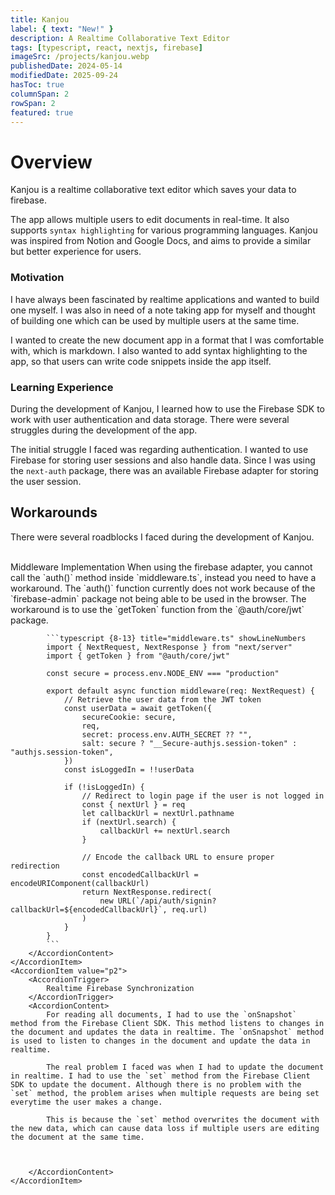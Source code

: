 ```yaml
---
title: Kanjou
label: { text: "New!" }
description: A Realtime Collaborative Text Editor
tags: [typescript, react, nextjs, firebase]
imageSrc: /projects/kanjou.webp
publishedDate: 2024-05-14
modifiedDate: 2025-09-24
hasToc: true
columnSpan: 2
rowSpan: 2
featured: true
---
```


# Overview

Kanjou is a realtime collaborative text editor which saves your data to firebase.

The app allows multiple users to edit documents in real-time. It also supports `syntax highlighting` for various programming languages.
Kanjou was inspired from Notion and Google Docs, and aims to provide a similar but better experience for users.

### Motivation

I have always been fascinated by realtime applications and wanted to build one myself. I was also in need of a note taking app for myself and thought of building one which can be used by multiple users at the same time.

I wanted to create the new document app in a format that I was comfortable with, which is markdown. I also wanted to add syntax highlighting to the app, so that users can write code snippets inside the app itself.

### Learning Experience

During the development of Kanjou, I learned how to use the Firebase SDK to work with user authentication and data storage. There were several struggles during the development of the app.

The initial struggle I faced was regarding authentication. I wanted to use Firebase for storing user sessions and also handle data. Since I was using the `next-auth` package, there was an available Firebase adapter for storing the user session.

## Workarounds

There were several roadblocks I faced during the development of Kanjou.

<br/>
<Accordion type="multiple" defaultValue={["p1", "p2"]} className="rounded bg-foreground/5 px-4">
    <AccordionItem value="p1">
        <AccordionTrigger>
            Middleware Implementation
        </AccordionTrigger>
        <AccordionContent>
            When using the firebase adapter, you cannot call the `auth()` method inside `middleware.ts`, instead you need to have a workaround. The `auth()` function currently does not work because of the `firebase-admin` package not being able to be used in the browser. The workaround is to use the `getToken` function from the `@auth/core/jwt` package.

            ```typescript {8-13} title="middleware.ts" showLineNumbers
            import { NextRequest, NextResponse } from "next/server"
            import { getToken } from "@auth/core/jwt"

            const secure = process.env.NODE_ENV === "production"

            export default async function middleware(req: NextRequest) {
                // Retrieve the user data from the JWT token
                const userData = await getToken({
                    secureCookie: secure,
                    req,
                    secret: process.env.AUTH_SECRET ?? "",
                    salt: secure ? "__Secure-authjs.session-token" : "authjs.session-token",
                })
                const isLoggedIn = !!userData

                if (!isLoggedIn) {
                    // Redirect to login page if the user is not logged in
                    const { nextUrl } = req
                    let callbackUrl = nextUrl.pathname
                    if (nextUrl.search) {
                        callbackUrl += nextUrl.search
                    }

                    // Encode the callback URL to ensure proper redirection
                    const encodedCallbackUrl = encodeURIComponent(callbackUrl)
                    return NextResponse.redirect(
                        new URL(`/api/auth/signin?callbackUrl=${encodedCallbackUrl}`, req.url)
                    )
                }
            }
            ```
        </AccordionContent>
    </AccordionItem>
    <AccordionItem value="p2">
        <AccordionTrigger>
            Realtime Firebase Synchronization
        </AccordionTrigger>
        <AccordionContent>
            For reading all documents, I had to use the `onSnapshot` method from the Firebase Client SDK. This method listens to changes in the document and updates the data in realtime. The `onSnapshot` method is used to listen to changes in the document and update the data in realtime.

            The real problem I faced was when I had to update the document in realtime. I had to use the `set` method from the Firebase Client SDK to update the document. Although there is no problem with the `set` method, the problem arises when multiple requests are being set everytime the user makes a change.

            This is because the `set` method overwrites the document with the new data, which can cause data loss if multiple users are editing the document at the same time.



        </AccordionContent>
    </AccordionItem>

</Accordion>
<br/>
